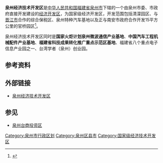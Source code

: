 {{Infobox China County
|county=泉州经济技术开发区
|Belong=[[福建省|福建省]][[泉州市|泉州市]]
|officerTitle=工作委员会书记
|officer=丁峰
|officerTitle2=管理委员会主任
|officer2=林荣川
|web=http://www.qingmeng.gov.cn/
|founded=
|carlicense=闽C
|Types=[[国家级经济技术开发区|国家经济技术开发区]]
|dialect=[[闽南语|闽南语]]
}}

'''泉州经济技术开发区'''是[[中华人民共和国|中华人民共和国]][[福建省|福建省]][[泉州市|泉州市]]下辖的一个由泉州市委、市政府直接开发建设的[[经济开发区|经济开发区]]，为国家级经济开发区，开发范围包括清濛园区、与[[晋江市|晋江市]]合作的综合保税区、泉州特种汽车基地以及正与南安市政府合作开发15平方公里的官桥园区<ref>{{cite web |title=园区概述 |url=http://www.qzkfq.gov.cn/zjkfq/yqjs/yqgs/201902/t20190228_1836807.htm |website=泉州经济技术开发区管委会 |date=2021-09-01}}</ref>。

泉州经济技术开发区同时是'''国家火炬计划泉州微波通信产业基地'''、'''中国汽车工程机械配件产业基地'''、'''福建省科技成果转化推广重点示范区基地'''、福建省八个重点电子信息产业园之一、台湾学者（泉州）创业园。

==参考资料==
{{reflist}}

==外部链接==

* [http://www.qzkfq.gov.cn/ 泉州经济技术开发区]

== 参见 ==

* [[泉州台商投资区|泉州台商投资区]]
{{国家级经济技术开发区}}

[[Category:泉州市行政区划|Category:泉州市行政区划]]
[[Category:泉州区县市|Category:泉州区县市]]
[[Category:国家级经济技术开发区|Category:国家级经济技术开发区]]